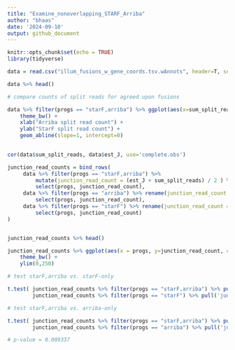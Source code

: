 ```yaml
---
title: "Examine_nonoverlapping_STARF_Arriba"
author: "bhaas"
date: '2024-09-10'
output: github_document
---
```


```r
knitr::opts_chunk$set(echo = TRUE)
library(tidyverse)
```


```r


data = read.csv("illum_fusions_w_gene_coords.tsv.wAnnots", header=T, sep="\t")

data %>% head()


```


```r


# compare counts of split reads for agreed upon fusions

data %>% filter(progs == "starF,arriba") %>% ggplot(aes(x=sum_split_reads, y=est_J)) + geom_point() + xlim(0,250) + ylim(0,250) +
    theme_bw() +
    xlab("Arriba split read count") +
    ylab("StarF split read count") +
    geom_abline(slope=1, intercept=0)
    


```


```r

cor(data$sum_split_reads, data$est_J, use='complete.obs')


```


```r


junction_read_counts = bind_rows(
     data %>% filter(progs == "starF,arriba") %>% 
         mutate(junction_read_count = (est_J + sum_split_reads) / 2 ) %>%
         select(progs, junction_read_count),
     data %>% filter(progs == "arriba") %>% rename(junction_read_count = sum_split_reads) %>%
         select(progs, junction_read_count),
     data %>% filter(progs == "starF") %>% rename(junction_read_count = est_J) %>%
         select(progs, junction_read_count)
)


junction_read_counts %>% head()

```


```r

junction_read_counts %>% ggplot(aes(x = progs, y=junction_read_count, color=progs)) + geom_jitter() +
    theme_bw() +
    ylim(0,250)

```


```r


# test starF,arriba vs. starF-only

t.test( junction_read_counts %>% filter(progs == "starF,arriba") %>% pull('junction_read_count'),
        junction_read_counts %>% filter(progs == "starF") %>% pull('junction_read_count'))


```


```r


# test starF,arriba vs. arriba-only

t.test( junction_read_counts %>% filter(progs == "starF,arriba") %>% pull('junction_read_count'),
        junction_read_counts %>% filter(progs == "arriba") %>% pull('junction_read_count'))

# p-value = 0.009337

```